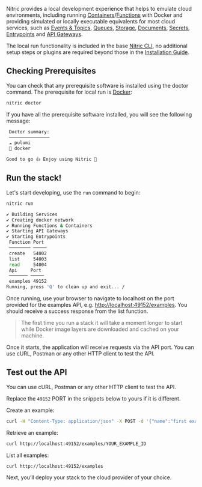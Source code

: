 Nitric provides a local development experience that helps to emulate cloud environments, including running [Containers](/docs/intro/concepts/compute#containers)/[Functions](/docs/intro/concepts/compute#functions) with Docker and providing simulated or locally executable equivalents for most cloud services, such as [Events & Topics](/docs/reference/api/events), [Queues](/docs/reference/api/queues), [Storage](/docs/reference/api/storage), [Documents](/docs/reference/api/documents), [Secrets](/docs/reference/api/secrets), [Entrypoints](/docs/reference/project/entrypoints) and [API Gateways](/docs/reference/project/api-gateways).

The local run functionality is included in the base [Nitric CLI](/docs/reference/cli), no additional setup steps or plugins are required beyond those in the [Installation Guide](/docs/getting-started/installation).

## Checking Prerequisites

You can check that any prerequisite software is installed using the doctor command. The prerequisite for local run is <a href="https://docs.docker.com/get-docker/" target="_blank">Docker</a>:

```bash
nitric doctor
```

If you have all the prerequisite software installed, you will see the following message:

```bash
 Doctor summary:
 ───────────────
 ☁️ pulumi
 🐳 docker

Good to go 👍 Enjoy using Nitric 🎉
```

## Run the stack!

Let's start developing, use the `run` command to begin:

```bash
nitric run
```

```bash
✔ Building Services
✔ Creating docker network
✔ Running Functions & Containers
✔ Starting API Gateways
✔ Starting Entrypoints
 Function Port
 ──────── ─────
 create   54002
 list     54003
 read     54004
 Api     Port
 ─────── ─────
 examples 49152
Running, press 'Q' to clean up and exit... /
```

Once running, use your browser to navigate to localhost on the port provided for the examples API, e.g. <a href="http://localhost:49152/examples" target="_blank">http://localhost:49152/examples</a>. You should receive a success response from the list function.

> The first time you run a stack it will take a moment longer to start while Docker image layers are downloaded and cached on your machine.

Once it starts, the application will receive requests via the API port. You can use cURL, Postman or any other HTTP client to test the API.

## Test out the API

You can use cURL, Postman or any other HTTP client to test the API.

Replace the `49152` PORT in the snippets below to yours if it is different.

Create an example:

```bash
curl -H "Content-Type: application/json" -X POST -d '{"name":"first example", "description":"Take me to the moon 🚀"}' http://localhost:49152/examples
```

Retrieve an example:

```bash
curl http://localhost:49152/examples/YOUR_EXAMPLE_ID
```

List all examples:

```bash
curl http://localhost:49152/examples
```

Next, you’ll deploy your stack to the cloud provider of your choice.
